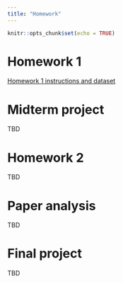 ---
title: "Homework"
---

```{r setup, include=FALSE}
knitr::opts_chunk$set(echo = TRUE)
```

# Homework 1

[Homework 1 instructions and dataset](homeworks/hw1/hw1.zip)

# Midterm project

TBD

# Homework 2

TBD

# Paper analysis

TBD

# Final project

TBD
